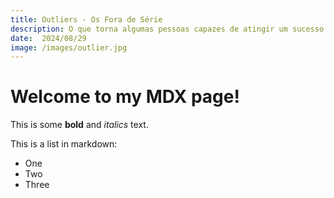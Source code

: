```yaml
---
title: Outliers - Os Fora de Série
description: O que torna algumas pessoas capazes de atingir um sucesso tão extraordinário e peculiar a ponto de serem chamadas de "fora de série"? Costumamos acreditar que trajetórias excepcionais, como a dos gênios que revolucionam o mundo dos negócios, das artes, das ciências e dos esportes, devem-se unicamente ao talento.
date:  2024/08/29
image: /images/outlier.jpg
---
```



# Welcome to my MDX page!

This is some **bold** and _italics_ text.

This is a list in markdown:

- One
- Two
- Three
